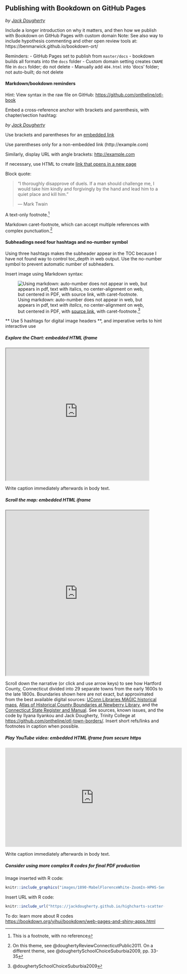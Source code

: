 ## Publishing with Bookdown on GitHub Pages
*by [Jack Dougherty](#contributors)*

Include a longer introduction on why it matters, and then how we publish with Bookdown on GitHub Pages with custom domain
Note: See also way to include hypothesis commenting and other open review tools at: https://benmarwick.github.io/bookdown-ort/

Reminders:
- GitHub Pages set to publish from  `master/docs`
- bookdown builds all formats into the `docs` folder
- Custom domain setting creates `CNAME` file in `docs` folder; do not delete
- Manually add `404.html` into 'docs' folder; not auto-built; do not delete

#### Markdown/bookdown reminders {-}

Hint: View syntax in the raw file on GitHub: <https://github.com/ontheline/otl-book>

Embed a cross-reference anchor with brackets and parenthesis, with chapter/section hashtag:

*by [Jack Dougherty](#contributors)*

Use brackets and parentheses for an [embedded link](http://example.com)

Use parentheses only for a non-embedded link (http://example.com)

Similarly, display URL with angle brackets: <http://example.com>

If necessary, use HTML to create <a href="http://example.com/" target="_blank">link that opens in a new page</a>

Block quote:

> "I thoroughly disapprove of duels. If a man should challenge me,
  I would take him kindly and forgivingly by the hand and lead him
  to a quiet place and kill him."
>
> --- Mark Twain

A text-only footnote.^[This is a footnote, with no reference]

Markdown caret-footnote, which can accept multiple references with complex punctuation.^[On this theme, see @doughertyReviewConnecticutPublic2011. On a different theme, see @doughertySchoolChoiceSuburbia2009, pp. 33-35]

#### Subheadings need four hashtags and no-number symbol {-}
Using three hashtags makes the subheader appear in the TOC because I have not found way to control toc_depth in web output. Use the no-number symbol to prevent automatic number of subheaders.

Insert image using Markdown syntax:

![Using markdown: auto-number does not appear in web, but appears in pdf, text *with italics*, no center-alignment on web, but centered in PDF, with [source link](https://google.com), with caret-footnote.^[@doughertySchoolChoiceSuburbia2009]](images/1890-MabelFlorenceWhite-ZoomIn-HPHS-SeniorClass.jpg)

** Use 5 hashtags for digital image headers **, and imperative verbs to hint interactive use

##### Explore the Chart: embedded HTML iframe {-}
<iframe src="https://jackdougherty.github.io/highcharts-scatter-csv-instructor-sample/" width="90%" height="420px"></iframe>
Write caption immediately afterwards in body text.

##### Scroll the map: embedded HTML iframe {-}
<iframe src="https://ontheline.github.io/otl-town-borders/" width="90%" height="525px"></iframe>
Scroll down the narrative (or click and use arrow keys) to see how Hartford County, Connecticut divided into 29 separate towns from the early 1600s to the late 1800s. Boundaries shown here are not exact, but approximated from the best available digital sources: [UConn Libraries MAGIC historical maps](http://magic.lib.uconn.edu), [Atlas of Historical County Boundaries at Newberry Library](http://publications.newberry.org/ahcbp/pages/Connecticut.html), and the [Connecticut State Register and Manual](http://www.ct.gov/sots/cwp/view.asp?a=3188&q=392440). See sources, known issues, and the code by Ilyana Ilyankou and Jack Dougherty, Trinity College at <https://github.com/ontheline/otl-town-borders/>. Insert short refs/links and footnotes in caption when possible.

##### Play YouTube video: embedded HTML iframe from secure https {-}
<iframe width="560" height="315" src="https://www.youtube.com/embed/Gl3uIRYYUmI?rel=0" frameborder="0" allow="autoplay; encrypted-media" allowfullscreen></iframe>
Write caption immediately afterwards in body text.

##### Consider using more complex R codes for final PDF production {-}

Image inserted with R code:

```r
knitr::include_graphics("images/1890-MabelFlorenceWhite-ZoomIn-HPHS-SeniorClass.jpg")
```

Insert URL with R code:

```r
knitr::include_url("https://jackdougherty.github.io/highcharts-scatter-csv-instructor-sample/")
```

To do: learn more about R codes <https://bookdown.org/yihui/bookdown/web-pages-and-shiny-apps.html>
